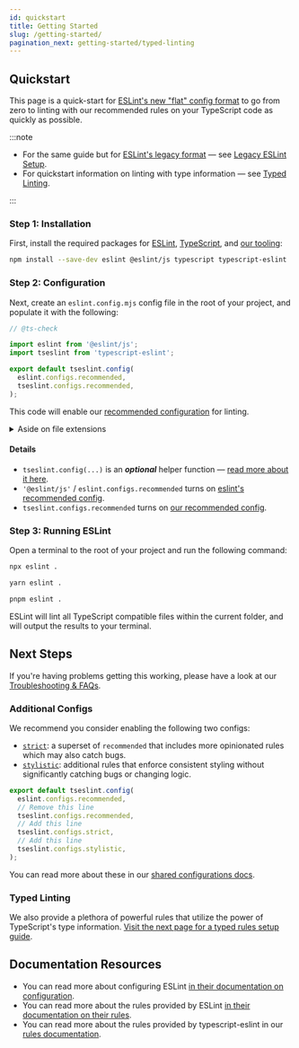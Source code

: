 ```yaml
---
id: quickstart
title: Getting Started
slug: /getting-started/
pagination_next: getting-started/typed-linting
---
```



## Quickstart

This page is a quick-start for [ESLint's new "flat" config format](https://eslint.org/docs/latest/use/configure/configuration-files-new) to go from zero to linting with our recommended rules on your TypeScript code as quickly as possible.

:::note

- For the same guide but for [ESLint's legacy format](https://eslint.org/docs/latest/use/configure/configuration-files-deprecated) — see [Legacy ESLint Setup](./Legacy_ESLint_Setup.mdx).
- For quickstart information on linting with type information — see [Typed Linting](./Typed_Linting.mdx).

:::

### Step 1: Installation

First, install the required packages for [ESLint](https://eslint.org), [TypeScript](https://typescriptlang.org), and [our tooling](../packages/TypeScript_ESLint.mdx):

```bash npm2yarn
npm install --save-dev eslint @eslint/js typescript typescript-eslint
```

### Step 2: Configuration

Next, create an `eslint.config.mjs` config file in the root of your project, and populate it with the following:

```js title="eslint.config.mjs"
// @ts-check

import eslint from '@eslint/js';
import tseslint from 'typescript-eslint';

export default tseslint.config(
  eslint.configs.recommended,
  tseslint.configs.recommended,
);
```

This code will enable our [recommended configuration](../users/Shared_Configurations.mdx) for linting.

<details>
<summary>Aside on file extensions</summary>

The `.mjs` extension makes the file use the [ES modules (ESM)](https://developer.mozilla.org/en-US/docs/Web/JavaScript/Guide/Modules) format. Node interprets `.js` files in the [CommonJS (CJS)](https://nodejs.org/api/modules.html) format by default, but if you have `"type": "module"` in your `package.json`, you can also use `eslint.config.js`.

</details>

#### Details

- `tseslint.config(...)` is an **_optional_** helper function — [read more about it here](../packages/TypeScript_ESLint.mdx#config).
- `'@eslint/js'` / `eslint.configs.recommended` turns on [eslint's recommended config](https://www.npmjs.com/package/@eslint/js).
- `tseslint.configs.recommended` turns on [our recommended config](../users/Shared_Configurations.mdx#recommended).

### Step 3: Running ESLint

Open a terminal to the root of your project and run the following command:

<Tabs groupId="npm2yarn">
<TabItem value="npm">

```bash
npx eslint .
```

</TabItem>
<TabItem value="Yarn">

```bash
yarn eslint .
```

</TabItem>
<TabItem value="pnpm">

```bash
pnpm eslint .
```

</TabItem>
</Tabs>

ESLint will lint all TypeScript compatible files within the current folder, and will output the results to your terminal.

## Next Steps

If you're having problems getting this working, please have a look at our [Troubleshooting & FAQs](../troubleshooting/faqs/General.mdx).

### Additional Configs

We recommend you consider enabling the following two configs:

- [`strict`](../users/Shared_Configurations.mdx#strict): a superset of `recommended` that includes more opinionated rules which may also catch bugs.
- [`stylistic`](../users/Shared_Configurations.mdx#stylistic): additional rules that enforce consistent styling without significantly catching bugs or changing logic.

```js title="eslint.config.mjs"
export default tseslint.config(
  eslint.configs.recommended,
  // Remove this line
  tseslint.configs.recommended,
  // Add this line
  tseslint.configs.strict,
  // Add this line
  tseslint.configs.stylistic,
);
```

You can read more about these in our [shared configurations docs](../users/Shared_Configurations.mdx).

### Typed Linting

We also provide a plethora of powerful rules that utilize the power of TypeScript's type information.
[Visit the next page for a typed rules setup guide](./Typed_Linting.mdx).

## Documentation Resources

- You can read more about configuring ESLint [in their documentation on configuration](https://eslint.org/docs/user-guide/configuring).
- You can read more about the rules provided by ESLint [in their documentation on their rules](https://eslint.org/docs/rules/).
- You can read more about the rules provided by typescript-eslint in our [rules documentation](/rules).
